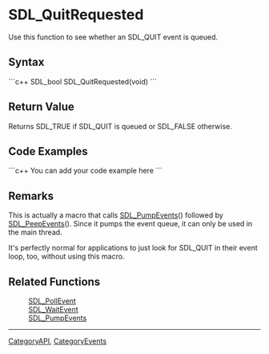 <!-- pragma section-numbers off -->
<!-- pragma camelcase off -->

= SDL_QuitRequested =
Use this function to see whether an SDL_QUIT event is queued.


== Syntax ==
```c++
SDL_bool SDL_QuitRequested(void)
```

== Return Value ==
Returns SDL_TRUE if SDL_QUIT is queued or SDL_FALSE otherwise.

== Code Examples ==
```c++
You can add your code example here
```

== Remarks ==
This is actually a macro that calls [[SDL_PumpEvents]]() followed by [[SDL_PeepEvents]](). Since it pumps the event queue, it can only be used in the main thread.

It's perfectly normal for applications to just look for SDL_QUIT in their event loop, too, without using this macro.

== Related Functions ==
:[[SDL_PollEvent]]
:[[SDL_WaitEvent]]
:[[SDL_PumpEvents]]

----
[[CategoryAPI]], [[CategoryEvents]]
